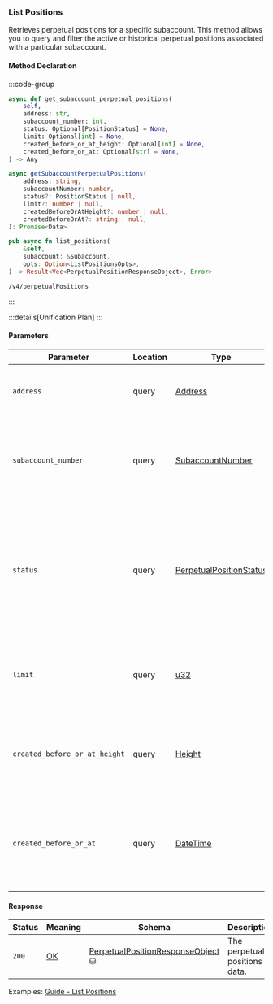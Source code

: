 ### List Positions

Retrieves perpetual positions for a specific subaccount.
This method allows you to query and filter the active or historical perpetual positions associated with a particular subaccount.

#### Method Declaration

:::code-group

```python [Python]
async def get_subaccount_perpetual_positions(
    self,
    address: str,
    subaccount_number: int,
    status: Optional[PositionStatus] = None,
    limit: Optional[int] = None,
    created_before_or_at_height: Optional[int] = None,
    created_before_or_at: Optional[str] = None,
) -> Any
```

```typescript [TypeScript]
async getSubaccountPerpetualPositions(
    address: string,
    subaccountNumber: number,
    status?: PositionStatus | null,
    limit?: number | null,
    createdBeforeOrAtHeight?: number | null,
    createdBeforeOrAt?: string | null,
): Promise<Data> 
```

```rust [Rust]
pub async fn list_positions(
    &self,
    subaccount: &Subaccount,
    opts: Option<ListPositionsOpts>,
) -> Result<Vec<PerpetualPositionResponseObject>, Error>
```

```url [API]
/v4/perpetualPositions
```

:::

:::details[Unification Plan]
:::

#### Parameters

| Parameter                     | Location | Type                       | Required    | Description                                                                                                                 |
| ----------------------------- | -------- | -------------------------- | ----------- | --------------------------------------------------------------------------------------------------------------------------- |
| `address`                     | query    | [Address]                  | true        | The wallet address that owns the account.                                                                                   |
| `subaccount_number`           | query    | [SubaccountNumber]         | true        | The identifier for the specific subaccount within the wallet address.                                                       |
| `status`                      | query    | [PerpetualPositionStatus]  | false      | Filter to retrieve positions with a specific status. If not provided, all positions will be returned regardless of status.   |
| `limit`                       | query    | [u32]                      | false      | Maximum number of asset positions to return in the response.                                                                 |
| `created_before_or_at_height` | query    | [Height]                   | false      | Restricts results to positions created at or before a specific blockchain height.                                            |
| `created_before_or_at`        | query    | [DateTime]                 | false      | Restricts results to positions created at or before a specific timestamp (ISO 8601 format).                                  |

#### Response

| Status | Meaning     | Schema                              | Description                   |
| ------ | ----------- | ----------------------------------- | ----------------------------- |
| `200`  | [OK]        | [PerpetualPositionResponseObject] ⛁ | The perpetual positions data. |

Examples: [Guide - List Positions]

[Guide - List Positions]: ../../interaction/data#list-positions

[Address]: /types/address
[SubaccountNumber]: /types/subaccount_number
[PerpetualPositionStatus]: /types/perpetual_position_status
[OK]: https://datatracker.ietf.org/doc/html/rfc7231#section-6.3.1
[PerpetualPositionResponseObject]: /types/perpetual_position_response_object
[u32]: /types/u32
[Height]: /types/height
[DateTime]: /types/date_time
